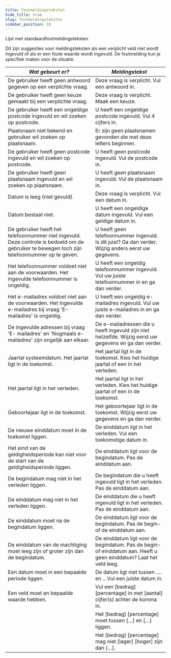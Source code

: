 ```yaml
---
title: Foutmeldingsteksten
hide_title: true
slug: foutmeldingsteksten
sidebar_position: 10
---
```



<Heading>Lijst met standaardfoutmeldingsteksten</Heading>

Dit zijn suggesties voor meldingsteksten als een verplicht veld niet wordt ingevuld of als er een foute waarde wordt ingevuld.
De foutmelding kun je specifiek maken voor de situatie.

| _Wat gebeurt er?_                                                                                                                              | _Meldingstekst_                                                                                                   |
| ---------------------------------------------------------------------------------------------------------------------------------------------- | ----------------------------------------------------------------------------------------------------------------- |
| De gebruiker heeft geen antwoord gegeven op een verplichte vraag.                                                                              | Deze vraag is verplicht. Vul een antwoord in.                                                                     |
| De gebruiker heeft geen keuze gemaakt bij een verplichte vraag.                                                                                | Deze vraag is verplicht. Maak een keuze.                                                                          |
| De gebruiker heeft een ongeldige postcode ingevuld en wil zoeken op postcode.                                                                  | U heeft een ongeldige postcode ingevuld. Vul 4 cijfers in.                                                        |
| Plaatsnaam niet bekend en gebruiker wil zoeken op plaatsnaam.                                                                                  | Er zijn geen plaatsnamen gevonden die met deze letters beginnen.                                                  |
| De gebruiker heeft geen postcode ingevuld en wil zoeken op postcode.                                                                           | U heeft geen postcode ingevuld. Vul de postcode in.                                                               |
| De gebruiker heeft geen plaatsnaam ingevuld en wil zoeken op plaatsnaam.                                                                       | U heeft geen plaatsnaam ingevuld. Vul de plaatsnaam in.                                                           |
| Datum is leeg (niet gevuld).                                                                                                                   | Deze vraag is verplicht. Vul een datum in.                                                                        |
| Datum bestaat niet.                                                                                                                            | U heeft een ongeldige datum ingevuld. Vul een geldige datum in.                                                   |
| De gebruiker heeft het telefoonnummer niet ingevuld. Deze controle is bedoeld om de gebruiker te bewegen toch zijn telefoonnummer op te geven. | U heeft geen telefoonnummer ingevuld. Is dit juist? Ga dan verder. Wijzig anders eerst uw gegevens.               |
| Het telefoonnummer voldoet niet aan de voorwaarden. Het ingevulde telefoonnummer is ongeldig.                                                  | U heeft een ongeldig telefoonnummer ingevuld. Vul uw juiste telefoonnummer in en ga dan verder.                   |
| Het e-mailadres voldoet niet aan de voorwaarden. Het ingevulde e-mailadres bij vraag 'E-mailadres' is ongeldig.                                | U heeft een ongeldig e-mailadres ingevuld. Vul uw juiste e-mailadres in en ga dan verder.                         |
| De ingevulde adressen bij vraag 'E- mailadres' en 'Nogmaals e-mailadres' zijn ongelijk aan elkaar.                                             | De e-mailadressen die u heeft ingevuld zijn niet hetzelfde. Wijzig eerst uw gegevens en ga dan verder.            |
| Jaartal systeemdatum. Het jaartal ligt in de toekomst.                                                                                         | Het jaartal ligt in de toekomst. Kies het huidige jaartal of een in het verleden.                                 |
| Het jaartal ligt in het verleden.                                                                                                              | Het jaartal ligt in het verleden. Kies het huidige jaartal of een in de toekomst.                                 |
| Geboortejaar ligt in de toekomst.                                                                                                              | Het geboortejaar ligt in de toekomst. Wijzig eerst uw gegevens en ga dan verder.                                  |
| De nieuwe einddatum moet in de toekomst liggen.                                                                                                | De einddatum ligt in het verleden. Vul een toekomstige datum in.                                                  |
| Het eind van de geldigheidsperiode kan niet voor de start van de geldigheidsperiode liggen.                                                    | De einddatum ligt voor de begindatum. Pas de einddatum aan.                                                       |
| De begindatum mag niet in het verleden liggen.                                                                                                 | De begindatum die u heeft ingevuld ligt in het verleden. Pas de einddatum aan.                                    |
| De einddatum mag niet in het verleden liggen.                                                                                                  | De einddatum die u heeft ingevuld ligt in het verleden. Pas de einddatum aan.                                     |
| De einddatum moet na de begindatum liggen.                                                                                                     | De einddatum ligt voor de begindatum. Pas de begin- of de einddatum aan.                                          |
| De einddatum van de machtiging moet leeg zijn of groter zijn dan de begindatum.                                                                | De einddatum ligt voor de begindatum. Pas de begin- of einddatum aan. Heeft u geen einddatum? Laat het veld leeg. |
| Een datum moet in een bepaalde periode liggen.                                                                                                 | De datum ligt niet tussen …. en …Vul een juiste datum in.                                                         |
| Een veld moet en bepaalde waarde hebben.                                                                                                       | Vul een [bedrag] [percentage] in met [aantal] cijfer(s) achter de komma in.                                       |
|                                                                                                                                                | Het [bedrag] [percentage] moet tussen […] en […] liggen.                                                          |
|                                                                                                                                                | Het [bedrag] [percentage] mag niet [lager] [hoger] zijn dan […].                                                  |
